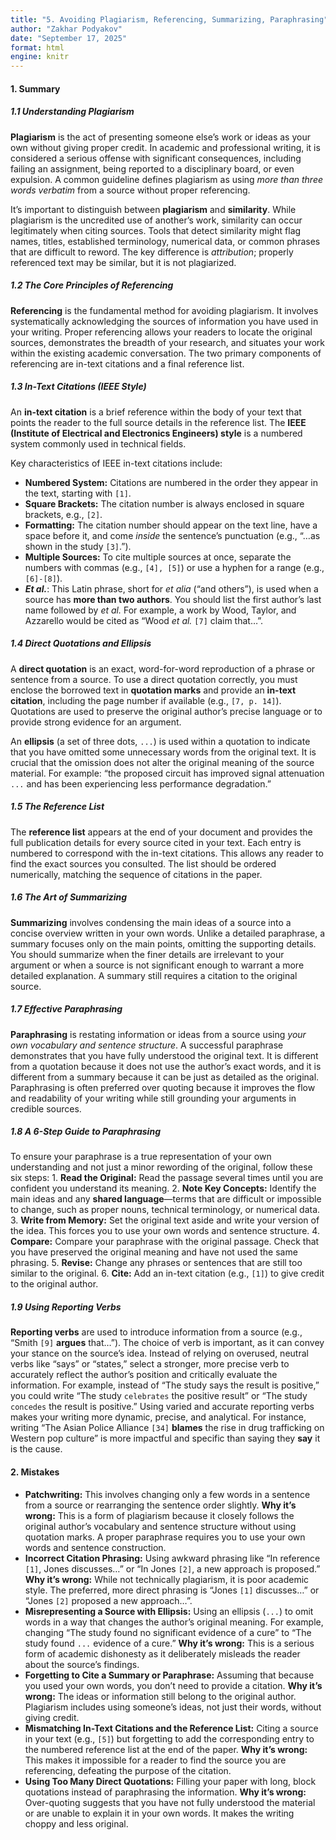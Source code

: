 ```yaml
---
title: "5. Avoiding Plagiarism, Referencing, Summarizing, Paraphrasing"
author: "Zakhar Podyakov"
date: "September 17, 2025"
format: html
engine: knitr
---
```


#### **1. Summary**

##### **1.1 Understanding Plagiarism**
**Plagiarism** is the act of presenting someone else's work or ideas as your own without giving proper credit. In academic and professional writing, it is considered a serious offense with significant consequences, including failing an assignment, being reported to a disciplinary board, or even expulsion. A common guideline defines plagiarism as using *more than three words verbatim* from a source without proper referencing.

It's important to distinguish between **plagiarism** and **similarity**. While plagiarism is the uncredited use of another's work, similarity can occur legitimately when citing sources. Tools that detect similarity might flag names, titles, established terminology, numerical data, or common phrases that are difficult to reword. The key difference is *attribution*; properly referenced text may be similar, but it is not plagiarized.

##### **1.2 The Core Principles of Referencing**
**Referencing** is the fundamental method for avoiding plagiarism. It involves systematically acknowledging the sources of information you have used in your writing. Proper referencing allows your readers to locate the original sources, demonstrates the breadth of your research, and situates your work within the existing academic conversation. The two primary components of referencing are in-text citations and a final reference list.

##### **1.3 In-Text Citations (IEEE Style)**
An **in-text citation** is a brief reference within the body of your text that points the reader to the full source details in the reference list. The **IEEE (Institute of Electrical and Electronics Engineers) style** is a numbered system commonly used in technical fields.

Key characteristics of IEEE in-text citations include:

*   **Numbered System:** Citations are numbered in the order they appear in the text, starting with `[1]`.
*   **Square Brackets:** The citation number is always enclosed in square brackets, e.g., `[2]`.
*   **Formatting:** The citation number should appear on the text line, have a space before it, and come *inside* the sentence's punctuation (e.g., "...as shown in the study `[3]`.").
*   **Multiple Sources:** To cite multiple sources at once, separate the numbers with commas (e.g., `[4], [5]`) or use a hyphen for a range (e.g., `[6]-[8]`).
*   ***Et al.***: This Latin phrase, short for *et alia* ("and others"), is used when a source has **more than two authors**. You should list the first author's last name followed by *et al.* For example, a work by Wood, Taylor, and Azzarello would be cited as "Wood *et al.* `[7]` claim that...".

##### **1.4 Direct Quotations and Ellipsis**
A **direct quotation** is an exact, word-for-word reproduction of a phrase or sentence from a source. To use a direct quotation correctly, you must enclose the borrowed text in **quotation marks** and provide an **in-text citation**, including the page number if available (e.g., `[7, p. 14]`). Quotations are used to preserve the original author's precise language or to provide strong evidence for an argument.

An **ellipsis** (a set of three dots, `...`) is used within a quotation to indicate that you have omitted some unnecessary words from the original text. It is crucial that the omission does not alter the original meaning of the source material. For example: "the proposed circuit has improved signal attenuation `...` and has been experiencing less performance degradation."

##### **1.5 The Reference List**
The **reference list** appears at the end of your document and provides the full publication details for every source cited in your text. Each entry is numbered to correspond with the in-text citations. This allows any reader to find the exact sources you consulted. The list should be ordered numerically, matching the sequence of citations in the paper.

##### **1.6 The Art of Summarizing**
**Summarizing** involves condensing the main ideas of a source into a concise overview written in your own words. Unlike a detailed paraphrase, a summary focuses only on the main points, omitting the supporting details. You should summarize when the finer details are irrelevant to your argument or when a source is not significant enough to warrant a more detailed explanation. A summary still requires a citation to the original source.

##### **1.7 Effective Paraphrasing**
**Paraphrasing** is restating information or ideas from a source using *your own vocabulary and sentence structure*. A successful paraphrase demonstrates that you have fully understood the original text. It is different from a quotation because it does not use the author's exact words, and it is different from a summary because it can be just as detailed as the original. Paraphrasing is often preferred over quoting because it improves the flow and readability of your writing while still grounding your arguments in credible sources.

##### **1.8 A 6-Step Guide to Paraphrasing**
To ensure your paraphrase is a true representation of your own understanding and not just a minor rewording of the original, follow these six steps:
1.  **Read the Original:** Read the passage several times until you are confident you understand its meaning.
2.  **Note Key Concepts:** Identify the main ideas and any **shared language**—terms that are difficult or impossible to change, such as proper nouns, technical terminology, or numerical data.
3.  **Write from Memory:** Set the original text aside and write your version of the idea. This forces you to use your own words and sentence structure.
4.  **Compare:** Compare your paraphrase with the original passage. Check that you have preserved the original meaning and have not used the same phrasing.
5.  **Revise:** Change any phrases or sentences that are still too similar to the original.
6.  **Cite:** Add an in-text citation (e.g., `[1]`) to give credit to the original author.

##### **1.9 Using Reporting Verbs**
**Reporting verbs** are used to introduce information from a source (e.g., "Smith `[9]` **argues** that..."). The choice of verb is important, as it can convey your stance on the source's idea.
<!-- DIAGRAM HERE -->
Instead of relying on overused, neutral verbs like "says" or "states," select a stronger, more precise verb to accurately reflect the author's position and critically evaluate the information. For example, instead of "The study says the result is positive," you could write "The study `celebrates` the positive result" or "The study `concedes` the result is positive." Using varied and accurate reporting verbs makes your writing more dynamic, precise, and analytical. For instance, writing "The Asian Police Alliance `[34]` **blames** the rise in drug trafficking on Western pop culture" is more impactful and specific than saying they **say** it is the cause.

#### **2. Mistakes**

*   **Patchwriting:** This involves changing only a few words in a sentence from a source or rearranging the sentence order slightly. **Why it's wrong:** This is a form of plagiarism because it closely follows the original author's vocabulary and sentence structure without using quotation marks. A proper paraphrase requires you to use your own words and sentence construction.
*   **Incorrect Citation Phrasing:** Using awkward phrasing like "In reference `[1]`, Jones discusses..." or "In Jones `[2]`, a new approach is proposed." **Why it's wrong:** While not technically plagiarism, it is poor academic style. The preferred, more direct phrasing is "Jones `[1]` discusses..." or "Jones `[2]` proposed a new approach...".
*   **Misrepresenting a Source with Ellipsis:** Using an ellipsis (`...`) to omit words in a way that changes the author's original meaning. For example, changing "The study found no significant evidence of a cure" to "The study found `...` evidence of a cure." **Why it's wrong:** This is a serious form of academic dishonesty as it deliberately misleads the reader about the source's findings.
*   **Forgetting to Cite a Summary or Paraphrase:** Assuming that because you used your own words, you don't need to provide a citation. **Why it's wrong:** The ideas or information still belong to the original author. Plagiarism includes using someone's ideas, not just their words, without giving credit.
*   **Mismatching In-Text Citations and the Reference List:** Citing a source in your text (e.g., `[5]`) but forgetting to add the corresponding entry to the numbered reference list at the end of the paper. **Why it's wrong:** This makes it impossible for a reader to find the source you are referencing, defeating the purpose of the citation.
*   **Using Too Many Direct Quotations:** Filling your paper with long, block quotations instead of paraphrasing the information. **Why it's wrong:** Over-quoting suggests that you have not fully understood the material or are unable to explain it in your own words. It makes the writing choppy and less original.
